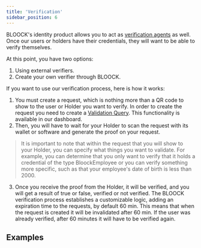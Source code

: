 ```yaml
---
title: 'Verification'
sidebar_position: 6
---
```


BLOOCK's identity product allows you to act as [verification agents](#the-verifier) as well. Once our users or holders have their credentials, they will want to be able to verify themselves.

At this point, you have two options:
1. Using external verifiers.
2. Create your own verifier through BLOOCK. 

If you want to use our verification process, here is how it works:
1. You must create a request, which is nothing more than a QR code to show to the user or Holder you want to verify. In order to create the request you need to create a [Validation Query](#validation-queries). This functionality is available in our dashboard.
2. Then, you will have to wait for your Holder to scan the request with its wallet or software and generate the proof on your request. 
>It is important to note that within the request that you will show to your Holder, you can specify what things you want to validate. For example, you can determine that you only want to verify that it holds a credential of the type BloockEmployee or you can verify something more specific, such as that your employee's date of birth is less than 2000.
3. Once you receive the proof from the Holder, it will be verified, and you will get a result of true or false, verified or not verified. The BLOOCK verification process establishes a customizable logic, adding an expiration time to the requests, by default 60 min. This means that when the request is created it will be invalidated after 60 min. If the user was already verified, after 60 minutes it will have to be verified again.  

## Examples



<SdkCodeBlock
  js={VerificationJs}
  py={VerificationPy}
  java={VerificationJava}
  php={VerificationPhp}
  go={VerificationGo}
/>
